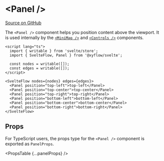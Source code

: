 
# &lt;Panel />

[Source on GitHub](https://github.com/wbkd/react-flow/blob/f919cb152dd5a92ec3b4d7e4568ffe099bc2af39/packages/react/src/components/Panel/index.tsx#L15)

The `<Panel />` component helps you position content above the viewport. It is
used internally by the [`<MiniMap />`](/api-reference/components/mini-map) and [`<Controls />`](/api-reference/components/controls)
components.

```svelte
<script lang="ts">
  import { writable } from 'svelte/store';
  import { SvelteFlow, Panel } from '@xyflow/svelte';

  const nodes = writable([]);
  const edges = writable([]);
</script>

<SvelteFlow nodes={nodes} edges={edges}>
  <Panel position="top-left">top-left</Panel>
  <Panel position="top-center">top-center</Panel>
  <Panel position="top-right">top-right</Panel>
  <Panel position="bottom-left">bottom-left</Panel>
  <Panel position="bottom-center">bottom-center</Panel>
  <Panel position="bottom-right">bottom-right</Panel>
</SvelteFlow>
```

## Props

For TypeScript users, the props type for the `<Panel />` component is exported
as `PanelProps`.

<PropsTable {...panelProps} />
